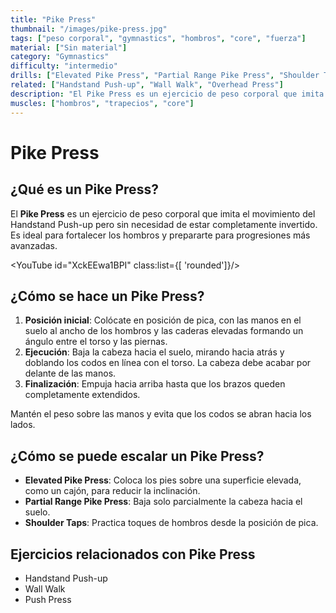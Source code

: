 ```yaml
---
title: "Pike Press"
thumbnail: "/images/pike-press.jpg"
tags: ["peso corporal", "gymnastics", "hombros", "core", "fuerza"]
material: ["Sin material"]
category: "Gymnastics"
difficulty: "intermedio"
drills: ["Elevated Pike Press", "Partial Range Pike Press", "Shoulder Taps"]
related: ["Handstand Push-up", "Wall Walk", "Overhead Press"]
description: "El Pike Press es un ejercicio de peso corporal que imita el movimiento del Handstand Push-up, sin necesidad de estar completamente invertido."
muscles: ["hombros", "trapecios", "core"]
---
```


# Pike Press

## ¿Qué es un Pike Press?
El **Pike Press** es un ejercicio de peso corporal que imita el movimiento del Handstand Push-up pero sin necesidad de estar completamente invertido. Es ideal para fortalecer los hombros y prepararte para progresiones más avanzadas.

<YouTube id="XckEEwa1BPI" class:list={[ 'rounded']}/>

## ¿Cómo se hace un Pike Press?
1. **Posición inicial**: Colócate en posición de pica, con las manos en el suelo al ancho de los hombros y las caderas elevadas formando un ángulo entre el torso y las piernas.
2. **Ejecución**: Baja la cabeza hacia el suelo, mirando hacia atrás y doblando los codos en línea con el torso. La cabeza debe acabar por delante de las manos.
3. **Finalización**: Empuja hacia arriba hasta que los brazos queden completamente extendidos.

Mantén el peso sobre las manos y evita que los codos se abran hacia los lados.

## ¿Cómo se puede escalar un Pike Press?
- **Elevated Pike Press**: Coloca los pies sobre una superficie elevada, como un cajón, para reducir la inclinación.
- **Partial Range Pike Press**: Baja solo parcialmente la cabeza hacia el suelo.
- **Shoulder Taps**: Practica toques de hombros desde la posición de pica.

## Ejercicios relacionados con Pike Press
- Handstand Push-up
- Wall Walk
- Push Press
